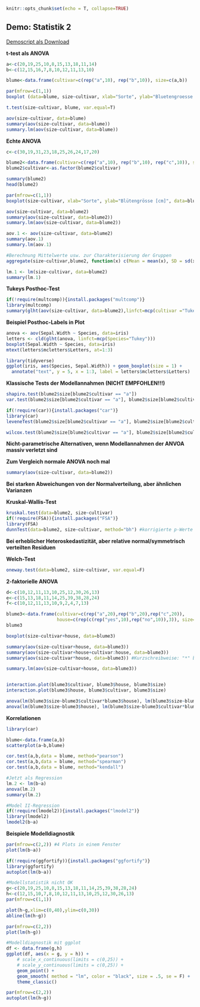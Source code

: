 
```r

knitr::opts_chunk$set(echo = T, collapse=TRUE)
```

## Demo: Statistik 2

[Demoscript als Download](14_Statistik2/RFiles/Statistik_2_Demo_v.05.R)

 __t-test als ANOVA__ 

```r
a<-c(20,19,25,10,8,15,13,18,11,14)
b<-c(12,15,16,7,8,10,12,11,13,10)

blume<-data.frame(cultivar=c(rep("a",10), rep("b",10)), size=c(a,b))

par(mfrow=c(1,1))
boxplot (data=blume, size~cultivar, xlab="Sorte", ylab="Bluetengroesse [cm]")

t.test(size~cultivar, blume, var.equal=T)

aov(size~cultivar, data=blume)
summary(aov(size~cultivar, data=blume))
summary.lm(aov(size~cultivar, data=blume))
```

__Echte ANOVA__

```r
c<-c(30,19,31,23,18,25,26,24,17,20)

blume2<-data.frame(cultivar=c(rep("a",10), rep("b",10), rep("c",10)), size=c(a,b,c))
blume2$cultivar<-as.factor(blume2$cultivar)

summary(blume2)             
head(blume2)

par(mfrow=c(1,1))
boxplot(size~cultivar, xlab="Sorte", ylab="Blütengrösse [cm]", data=blume2)

aov(size~cultivar, data=blume2)
summary(aov(size~cultivar, data=blume2))
summary.lm(aov(size~cultivar, data=blume2))

aov.1 <- aov(size~cultivar, data=blume2)
summary(aov.1)
summary.lm(aov.1)

#Berechnung Mittelwerte usw. zur Charakterisierung der Gruppen
aggregate(size~cultivar,blume2, function(x) c(Mean = mean(x), SD = sd(x), Min=min(x), Max=max(x)))

lm.1 <- lm(size~cultivar, data=blume2)
summary(lm.1)
```


__Tukeys Posthoc-Test__

```r
if(!require(multcomp)){install.packages("multcomp")}
library(multcomp)
summary(glht(aov(size~cultivar, data=blume2),linfct=mcp(cultivar ="Tukey")))
```


__Beispiel Posthoc-Labels in Plot__

```r
anova <- aov(Sepal.Width ~ Species, data=iris)
letters <- cld(glht(anova, linfct=mcp(Species="Tukey")))
boxplot(Sepal.Width ~ Species, data=iris)
mtext(letters$mcletters$Letters, at=1:3)

library(tidyverse)
ggplot(iris, aes(Species, Sepal.Width)) + geom_boxplot(size = 1) +
  annotate("text", y = 5, x = 1:3, label = letters$mcletters$Letters)

```


__Klassische Tests der Modellannahmen (NICHT EMPFOHLEN!!!) __

```r
shapiro.test(blume2$size[blume2$cultivar == "a"])
var.test(blume2$size[blume2$cultivar == "a"], blume2$size[blume2$cultivar == "b"])

if(!require(car)){install.packages("car")}
library(car)
leveneTest(blume2$size[blume2$cultivar == "a"], blume2$size[blume2$cultivar == "b"], center=mean)

wilcox.test(blume2$size[blume2$cultivar == "a"], blume2$size[blume2$cultivar == "b"])
```


__Nicht-parametrische Alternativen, wenn Modellannahmen der ANVOA massiv verletzt sind__

__Zum Vergleich normale ANOVA noch mal__

```r
summary(aov(size~cultivar, data=blume2))
```

__Bei starken Abweichungen von der Normalverteilung, aber ähnlichen Varianzen__

__Kruskal-Wallis-Test__

```r
kruskal.test(data=blume2, size~cultivar)
if(!require(FSA)){install.packages("FSA")} 
library(FSA)
dunnTest(data=blume2, size~cultivar, method="bh") #korrigierte p-Werte nach Bejamini-Hochberg
```

__Bei erheblicher Heteroskedastizität, aber relative normal/symmetrisch verteilten Residuen__

__Welch-Test__

```r
oneway.test(data=blume2, size~cultivar, var.equal=F)
```

__2-faktorielle ANOVA__

```r
d<-c(10,12,11,13,10,25,12,30,26,13)
e<-c(15,13,18,11,14,25,39,38,28,24)
f<-c(10,12,11,13,10,9,2,4,7,13)

blume3<-data.frame(cultivar=c(rep("a",20),rep("b",20),rep("c",20)),
                   house=c(rep(c(rep("yes",10),rep("no",10)),3)), size=c(a,b,c,d,e,f))
blume3
```
```r
boxplot(size~cultivar+house, data=blume3)

summary(aov(size~cultivar+house, data=blume3))
summary(aov(size~cultivar+house+cultivar:house, data=blume3)) 
summary(aov(size~cultivar*house, data=blume3)) #Kurzschreibweise: "*" bedeutet, dass Interaktion zwischen cultivar und house eingeschlossen wird

summary.lm(aov(size~cultivar+house, data=blume3))


interaction.plot(blume3$cultivar, blume3$house, blume3$size)
interaction.plot(blume3$house, blume3$cultivar, blume3$size)

anova(lm(blume3$size~blume3$cultivar*blume3$house), lm(blume3$size~blume3$cultivar+blume3$house))
anova(lm(blume3$size~blume3$house), lm(blume3$size~blume3$cultivar*blume3$house))
```


__Korrelationen__

```r
library(car)

blume<-data.frame(a,b)
scatterplot(a~b,blume)

cor.test(a,b,data = blume, method="pearson")
cor.test(a,b,data = blume, method="spearman")
cor.test(a,b,data = blume, method="kendall") 

#Jetzt als Regression
lm.2 <- lm(b~a)
anova(lm.2)
summary(lm.2)

#Model II-Regression
if(!require(lmodel2)){install.packages("lmodel2")} 
library(lmodel2)
lmodel2(b~a)
```

__Beispiele Modelldiagnostik__
```r
par(mfrow=c(2,2)) #4 Plots in einem Fenster
plot(lm(b~a))

if(!require(ggfortify)){install.packages("ggfortify")}
library(ggfortify)
autoplot(lm(b~a))

#Modellstatistik nicht OK
g<-c(20,19,25,10,8,15,13,18,11,14,25,39,38,28,24)
h<-c(12,15,10,7,8,10,12,11,13,10,25,12,30,26,13)
par(mfrow=c(1,1))

plot(h~g,xlim=c(0,40),ylim=c(0,30))
abline(lm(h~g))

par(mfrow=c(2,2))
plot(lm(h~g))

#Modelldiagnostik mit ggplot
df <- data.frame(g,h)
ggplot(df, aes(x = g, y = h)) + 
    # scale_x_continuous(limits = c(0,25)) +
    # scale_y_continuous(limits = c(0,25)) +
    geom_point() +
    geom_smooth( method = "lm", color = "black", size = .5, se = F) + 
    theme_classic()

par(mfrow=c(2,2))
autoplot(lm(h~g))
```

